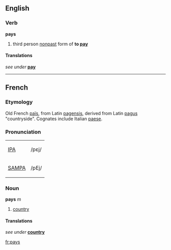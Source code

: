 ==English==
===Verb===
'''pays'''
# third person [[nonpast]] form of '''to [[pay]]'''

====Translations====
''see under'' '''[[pay]]'''

----

==French==
===Etymology===
Old French [[païs]], from Latin [[pagensis]], derived from Latin [[pagus]] "countryside".  Cognates include Italian [[paese]].

===Pronunciation===
{| border=1 cellpadding=5
| [[w:IPA|IPA]] || /pɛj/
|-
| [[w:SAMPA|SAMPA]] || /pEj/
|}

===Noun===
'''pays''' ''m''
# [[country]]

====Translations====
''see under'' '''[[country]]'''

[[fr:pays]]